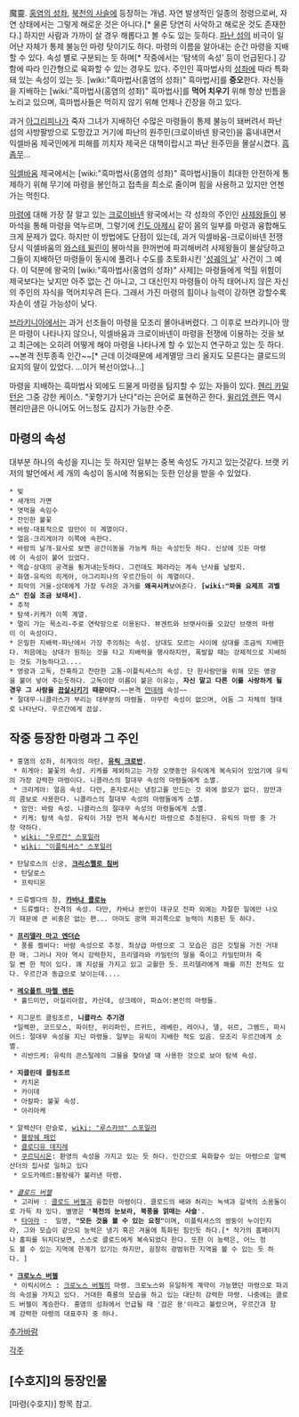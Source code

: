 魔靈.
[[홍염의 성좌]], [[북천의 사슬]]에 등장하는 개념. 
자연 발생적인 일종의 정령으로써, 자연 상태에서는 그렇게 해로운 것은 아니다.[* 물론 당연히 사악하고 해로운 것도 존재한다.] 하지만 사람과 가까이 살 경우 해롭다고 볼 수도 있는 듯하다. [[파난 섬]]의 비극이 일어난 자체가 통제 불능인 마령 탓이기도 하다. 마령의 이름을 알아내는 순간 마령을 지배할 수 있다. 속성 별로 구분되는 듯 하며[* 작중에서는 '탐색의 속성' 등이 언급된다.] 강함에 따라 인간형으로 육화할 수 있는 경우도 있다. 주인인 흑마법사의 [[성좌]]에 따라 특화돼 있는 속성이 있는 듯. [wiki:"흑마법사(홍염의 성좌)" 흑마법사]를 '''증오'''한다. 자신들을 지배하는 [wiki:"흑마법사(홍염의 성좌)" 흑마법사]를 '''먹어 치우기''' 위해 항상 빈틈을 노리고 있으며, 흑마법사들은 먹히지 않기 위해 언제나 긴장을 하고 있다.

과거 [[아그리피나]]가 죽자 그녀가 지배하던 수많은 마령들이 통제 불능이 돼버려서 파난 섬의 사방팔방으로 도망갔고 거기에 파난의 원주민(크로이바넨 왕국인)을 흉내내면서 익셀바움 제국인에게 피해를 끼치자 제국은 대책이랍시고 파난 원주민을 몰살시켰다. [[흠좀무]]...

[[익셀바움]] 제국에서는 [wiki:"흑마법사(홍염의 성좌)" 흑마법사]들이 최대한 안전하게 통제하기 위해 무기에 마령을 봉인하고 접촉을 최소로 줄이며 힘을 사용하고 있지만 언젠가는 먹힌다.

[[마령]]에 대해 가장 잘 알고 있는 [[크로이바넨]] 왕국에서는 각 성좌의 주인인 [[사제왕]]들이 봉마석을 통해 마령을 억누르며, 그렇기에 [[킨도 아제시]] 같이 몸의 일부를 마령과 융합해도 크게 문제가 없다. 하지만 이 방법에도 단점이 있는데, 과거 익셀바움-크로이바넨 전쟁 당시 익셀바움의 [[와스테 윌린]]이 봉마석을 한꺼번에 파괴해버려 사제왕들이 몰살당하고 그들이 지배하던 마령들이 동시에 풀려나 수도를 초토화시킨 '[[성궤의 날]]' 사건이 그 예다.
이 덕분에 왕국의 [wiki:"흑마법사(홍염의 성좌)" 사제]는 마령들에게 먹힐 위험이 제국보다는 낮지만 아주 없는 건 아니고, 그 대신인지 마령들이 아직 태어나지 않은 자신의 주인의 자식을 먹어치우려 든다. 그래서 가진 마령의 힘이나 능력이 강하면 강할수록 자손이 생길 가능성이 낮다. 

[[브라키니아]]에서는 과거 선조들이 마령을 모조리 몰아내버렸다. 그 이후로 브라키니아 땅은 마령이 나타나지 않으나, 익셀바움과 크로이바넨이 마령을 전쟁에 이용하는 것을 보고 최근에는 오히려 어떻게 해야 마령을 나타나게 할 수 있는지 연구하고 있는 듯 하다. ~~본격 전투종족 인간~~[* 근데 이것때문에 세계멸망 크리 올지도 모른다는 클로드의 요지의 말이 있었다. ...이거 복선이었나...]

마령을 지배하는 흑마법사 외에도 드물게 마령을 탐지할 수 있는 자들이 있다. [[헨리 카밀턴]]은 그중 강한 케이스. "꽃향기가 난다"라는 은어로 표현하곤 한다. [[윌리엄 랜든]] 역시 헨리만큼은 아니어도 어느정도 감지가 가능한 수준.

== 마령의 속성 ==
대부분 하나의 속성을 지니는 듯 하지만 일부는 중복 속성도 가지고 있는것같다. 브랫 키저의 발언에서 세 개의 속성이 동시에 적용되는 듯한 인상을 받을 수 있었다.
 * 빛
 * 세개의 가면
 * 엿먹을 속임수
 * 잔인한 불꽃
 * 바람-대표적으로 암만이 이 계열이다.
 * 얼음-크리게아가 이쪽에 속한다.
 * 바람의 날개-묘사로 보면 공간이동을 가능케 하는 속성인듯 하다. 신상에 깃든 마령에 이 속성이 붙어 있었다.
 * 역습-상대의 공격을 튕겨내는듯하다. 그런데도 페라라는 계속 난사를 날렸지.
 * 화염-유릭의 히게아, 아그리피나의 우르간등이 이 계열이다.
 * 죄악의 거울-상대에게 가장 두려운 과거를 '''왜곡시켜'''보여준다. '''[wiki:"파울 요제프 괴벨스" 진실 조금 보태서]'''.
 * 추적
 * 탐색-키케가 이쪽 계열.
 * 멀리 가는 목소리-주로 연락망으로 이용된다. 뷰겐트와 브랫사이를 오갔던 브랫의 마령이 이 속성이다.
 * 은밀한 지배력-파난에서 가장 주의하는 속성. 상대도 모르는 사이에 상대를 조금씩 지배한다. 처음에는 상대가 원하는 것을 타고 지배력을 행사하지만, 폭발할 때는 강제적으로 지배하는 것도 가능하다고....
 * 영광과 고독, 잔혹하고 찬란한 고통-이플릭셔스의 속성. 단 한사람만을 위해 모든 영광을 불어 넣어 주는듯하다. 고독이란 이름이 붙은 이유는, '''자신 말고 다른 이를 사랑하게 될 경우 그 사람을 [[끔살]]시키기 때문이다'''.~~본격 [[얀데레]] 속성~~
 * 절대무-니콜라스가 부리는 대부분의 마령들. 아무런 속성이 없으며, 어둠 그 자체의 형태로 나타난다. 우르간에게 끔살.


== 작중 등장한 마령과 그 주인 ==
 * 홍염의 성좌, 히게아의 마탄, '''[[유릭 크로반]]'''.
  * 히게아: 불꽃의 속성. 키케를 제외하고는 가장 오랫동안 유릭에게 복속되어 있었기에 유릭의 가장 강력한 마령이다. 니콜라스의 절대무 속성의 마령들에게 소멸.
  * 크리게아: 얼음 속성. 다만, 혼자로서는 냉장고를 만드는 것 외에 쓸모가 없다. 암만과의 콤보로 사용한다. 니콜라스의 절대무 속성의 마령들에게 소멸.
  * 암만: 바람 속성. 니콜라스의 절대무 속성의 마령들에게 소멸.
  * 키케: 탐색 속성. 유릭이 가장 먼저 복속시킨 마령으로 추정된다. 유릭의 마령 중 가장 약하다.
  * [[wiki: "우르간" 스포일러]]
  * [[wiki: "이플릭셔스" 스포일러]]

 * 탄달로스의 신궁, '''[[크리스펠로 침버]]'''
  * 탄달로스
  * 프락티온

 * 드류벨다의 창, '''[[카바냐 콜로뉴]]'''
  * 드류벨다: 전격의 속성. 다만, 카바냐 본인이 대규모 전파 외에는 자잘한 일에만 나오기 때문에 큰 비중은 없는 편... 아마도 광역 파괴쪽으로 능력이 치중된 듯 하다.

 * '''[[프리델라 마고 엔더슨]]'''
  * 풍룡 켈비다: 바람 속성으로 추정. 최상급 마령으로 그 모습은 검은 깃털을 가진 거대한 매. 그러나 자아 역시 강력한지, 프리델라와 카밀턴의 딸을 죽이고 카밀턴마저 죽일 뻔 한 적이 있다. 꽤 지성을 가지고 있고 교활한 듯. 프리델라에게 해를 끼친 전적도 있다. 우르간과 동급으로 보이는데....


 * '''[[레오폴트 마렐 렌든]]'''
  * 홀드미언, 아질리아함, 카산데, 상크레아, 파쇼어:본인의 마령들.

 * 지그문트 클링조르, '''니콜라스 추기경'''
  *일렉판, 코드모스, 파이탄, 위리파인, 르귀드, 레베린, 레이나, 델, 쉬르, 그렘드, 파시어드: 절대무 속성을 지닌 마령들. 일부는 유릭이 지배한 적도 있음. 모조리 우르간에게 소멸.
  * 리반드케: 유릭의 콘스탈레의 그물을 찾아낼 때 사용한 것으로 보아 탐색 속성.

 * '''지클린데 클링조르'''
  * 카치온
  * 카이데
  * 아칼파: 불꽃 속성.
  * 아리아케

 * 알렉산더 란슬로, [[wiki: "루스카브" 스포일러]]
  * [[블랑쉐 페인]]
  * [[클로디유 데지레]]
  * [[쿠르딕시온]]: 환영의 속성을 가지고 있는 듯 하다. 인간으로 육화할수 있는 마령으로 알렉산더의 집사로 일하고 있다
  * 오도카메르:블랑쉐가 불러낸 마령.


 * ''[[클로드 버젤]]''
  * 고리바 : [[클로드 버젤]]과 융합한 마령이다. 클로드의 배와 허리는 녹색과 갈색의 소용돌이로 가득 차 있다. 별명은 ''''북천의 눈보라, 북풍을 얽매는 사슬''''.
  * [[타마라]] :  일명, '''"모든 것을 볼 수 있는 요정"'''이며, 이플릭셔스의 쌍둥이 누이인지라, 그와 모습이 같으되 능력은 냉기 혹은 겨울에 특화된 힘인듯 하다.[* 작가의 홈페이지나 홈피를 뒤지다보면, 스스로 클로드에게 복속되었다 한다. 또한 이 능력은, 어느 정도 볼 수 있는 지역에 한계가 있기는 하지만, 굉장히 광범위한 지역을 볼 수 있는 듯 하다. ]

 * '''[[크로노스 버젤]]'''
  * 이릭시어스 : [[크로노스 버젤]]의 마령. 크로노스와 유일하게 계약이 가능했던 마령으로 파괴의 속성을 가지고 있다. 거대한 흑룡의 모습을 하고 있는 대단히 강력한 마령. 나중에는 클로드 버젤이 계승한다. 홍염의 성좌에서 언급될 때 '검은 용'이라고 불렸으며, 우르간과 함께 강력한 마령의 대표주자 중 하나.

[[추가바람]]

[[각주]]

== [수호지]의 등장인물 ==

[마령(수호지)] 항목 참고.

